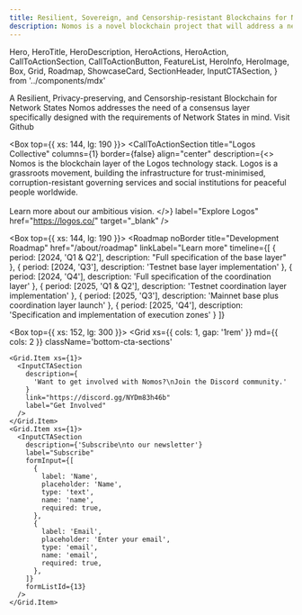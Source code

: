 ```yaml
---
title: Resilient, Sovereign, and Censorship-resistant Blockchains for Network States
description: Nomos is a novel blockchain project that will address a network state's fundamental need for sovereignty and interconnectedness.
---
```


  Hero,
  HeroTitle,
  HeroDescription,
  HeroActions,
  HeroAction,
  CallToActionSection,
  CallToActionButton,
  FeatureList,
  HeroInfo,
  HeroImage,
  Box,
  Grid,
  Roadmap,
  ShowcaseCard,
  SectionHeader,
  InputCTASection,
} from '../components/mdx'


<Hero size="large" verticalAlign="center">
  <HeroInfo hideScrollToBottom>
    <HeroTitle uppercase={false}>
      A Resilient, Privacy-preserving, and Censorship-resistant Blockchain for Network States
    </HeroTitle>
    <HeroDescription>
      Nomos addresses the need of a consensus layer specifically designed with the requirements of Network States in mind.
    </HeroDescription>
    <HeroActions>
      <HeroAction href="https://github.com/logos-co/nomos-node" target="_blank">
        Visit Github
      </HeroAction>
    </HeroActions>
  </HeroInfo>
  <HeroImage src="/hero/hero-image.png" alt="alt" />
</Hero>

<Box>
  <SectionHeader noBorder title="Core values">
  </SectionHeader>
  <Box top={{ xs: 64 }}>
    <Grid
      xs={{ cols: 2, wrap: true, gap: '1.5rem 1em' }}
      lg={{ cols: 4, gap: '1rem' }}
    >
      <Grid.Item>
        <ShowcaseCard
          index={1}
          name="Resiliency"
          description="A resilient network protects its most valuable nodes by making the nodes with high concentration of stake indistinguishable from the rest - cleverly concealing their outsized contribution among the set of all nodes."
          borderStyle="none"
        />
      </Grid.Item>
      <Grid.Item>
        <ShowcaseCard
          index={2}
          name="Censorship resistant"
          description="Nomos provides the foundation for protocols that adhere to the principles of plausible deniability, allowing nodes to contribute to the system without making political or preferential choices - by making transactions invisible."
          borderStyle="none"
        />
      </Grid.Item>
      <Grid.Item>
        <ShowcaseCard
          index={3}
          name="Sovereignty"
          description="Infrastructure for digital communities must provide the right environment for new ideas to flourish. Sovereignty, at its core, is the ability for communities to define their own rules."
          borderStyle="none"
        />
      </Grid.Item>
      <Grid.Item>
        <ShowcaseCard
          index={4}
          name="Interconnected"
          description='While Nomos prioritizes sovereignty, it also values heavily the interconnection of communities. Careful balancing of these two forces is essential for the success of every single collective.'
          borderStyle="none"
        />
      </Grid.Item>
    </Grid>
  </Box>
</Box>


<Box top={{ xs: 144, lg: 190 }}>
  <CallToActionSection
    title="Logos Collective"
    columns={1}
    border={false}
    align="center"
    description={<>
        Nomos is the blockchain layer of the Logos technology stack. Logos is a grassroots movement, building the infrastructure for trust-minimised, corruption-resistant governing services and social institutions for peaceful people worldwide.
        <br /><br />
        Learn more about our ambitious vision.
      </>}
    label="Explore Logos"
    href="https://logos.co/"
    target="_blank"
  />
</Box>

<Box top={{ xs: 144, lg: 190 }}>
  <Roadmap 
    noBorder
    title="Development Roadmap"
    href="/about/roadmap"
    linkLabel="Learn more"
    timeline={[
      {
        period: [2024, 'Q1 & Q2'],
        description: "Full specification of the base layer"
      },
      {
        period: [2024, 'Q3'],
        description: 'Testnet base layer implementation'
      },
      {
        period: [2024, 'Q4'],
        description: 'Full specification of the coordination layer'
      },
      {
        period: [2025, 'Q1 & Q2'],
        description: 'Testnet coordination layer implementation'
      },
      {
        period: [2025, 'Q3'],
        description: 'Mainnet base plus coordination layer launch'
      },
      {
        period: [2025, 'Q4'],
        description: 'Specification and implementation of execution zones'
      }
    ]}
  >
  </Roadmap>
</Box>

<Box top={{ xs: 152, lg: 300 }}>
  <Grid
    xs={{ cols: 1, gap: '1rem' }}
    md={{ cols: 2 }}
    className='bottom-cta-sections'
  >
    <Grid.Item xs={1}>
      <InputCTASection
        description={
          'Want to get involved with Nomos?\nJoin the Discord community.'
        }
        link="https://discord.gg/NYDm83h46b"
        label="Get Involved"
      />
    </Grid.Item>
    <Grid.Item xs={1}>
      <InputCTASection
        description={'Subscribe\nto our newsletter'}
        label="Subscribe"
        formInput={[
          {
            label: 'Name',
            placeholder: 'Name',
            type: 'text',
            name: 'name',
            required: true,
          },
          {
            label: 'Email',
            placeholder: 'Enter your email',
            type: 'email',
            name: 'email',
            required: true,
          },
        ]}
        formListId={13}
      />
    </Grid.Item>
  </Grid>
</Box>

